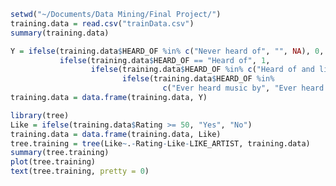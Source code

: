 ```r
setwd("~/Documents/Data Mining/Final Project/")
training.data = read.csv("trainData.csv")
summary(training.data)
```

```r
Y = ifelse(training.data$HEARD_OF %in% c("Never heard of", "", NA), 0, 
           ifelse(training.data$HEARD_OF == "Heard of", 1, 
                  ifelse(training.data$HEARD_OF %in% c("Heard of and listened to music RECENTLY", "listened to recently"), 2,
                         ifelse(training.data$HEARD_OF %in% 
                                  c("Ever heard music by", "Ever heard of", "Heard of and listened to music EVER"), 3, 4))))
training.data = data.frame(training.data, Y)
```


```r
library(tree)
Like = ifelse(training.data$Rating >= 50, "Yes", "No")
training.data = data.frame(training.data, Like)
tree.training = tree(Like~.-Rating-Like-LIKE_ARTIST, training.data)
summary(tree.training)
plot(tree.training)
text(tree.training, pretty = 0)
```

